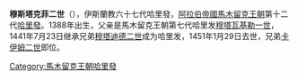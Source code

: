 {{unreferenced|time=2020-05-31T04:19:47+00:00}}
{{NoteTA
|G1=伊斯蘭
}}{{Infobox monarch
| name            =穆斯塔克菲二世
| reign           =1441年7月23日－1451年1月29日
| full name       =
| titles          =
| predecessor     =[[穆塔迪德二世|穆塔迪德二世]]
| successor       =[[卡伊姆二世|卡伊姆二世]]
| royal house     =
| dynasty         =[[馬木留克王朝|馬木留克王朝]]
| father          =[[穆塔瓦基勒一世|穆塔瓦基勒一世]]
| issue          =
| birth_date   =1388年
| death_date   =1451年1月29日
|}}
'''穆斯塔克菲二世'''（{{bd|1406年||1451年|1月29日||}}），伊斯蘭教六十七代哈里發，[[阿拉伯帝國|阿拉伯帝國]][[馬木留克王朝|馬木留克王朝]]第十二代[[哈里發|哈里發]]。1388年出生，父亲是馬木留克王朝第七代哈里发[[穆塔瓦基勒一世|穆塔瓦基勒一世]]，1441年7月23日继承兄弟[[穆塔迪德二世|穆塔迪德二世]]成为哈里发，1451年1月29日去世，兄弟[[卡伊姆二世|卡伊姆二世]]即位。

{{s-start}}
{{s-hou|[[馬木留克王朝|馬木留克王朝]]||1388年||1451年}}
{{s-rel|su}}
{{s-bef|before=[[穆塔迪德二世|穆塔迪德二世]]}}
{{s-ttl|title=[[伊斯蘭教|伊斯蘭教]]第六十七代[[哈里發列表|哈里發]]|years=1441年－1451年}}
{{s-aft|after=[[卡伊姆二世|卡伊姆二世]]}}
{{s-end}}
{{Abbasids}}
{{Authority control}}
[[Category:馬木留克王朝哈里發|Category:馬木留克王朝哈里發]]